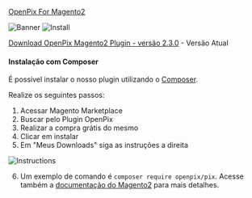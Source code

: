 [OpenPix For Magento2](https://marketplace.magento.com/openpix-pix.html)

![Banner](../__assets__/magento2-banner.png)
![Install](../__assets__/magento2-marketplace-search.png)

[Download OpenPix Magento2 Plugin - versão 2.3.0](pathname:///magento2/openpix_pix.2.3.0.zip) - Versão Atual

#### Instalação com Composer
É possível instalar o nosso plugin utilizando o [Composer](https://getcomposer.org).

Realize os seguintes passos:
1. Acessar Magento Marketplace
2. Buscar pelo Plugin OpenPix
3. Realizar a compra grátis do mesmo
4. Clicar em instalar
5. Em "Meus Downloads" siga as instruções a direita

![Instructions](./__assets__/composer-instructions.png)

6. Um exemplo de comando é `composer require openpix/pix`. Acesse também a [documentação do Magento2](https://experienceleague.adobe.com/docs/commerce-operations/installation-guide/tutorials/extensions.html) para mais detalhes.